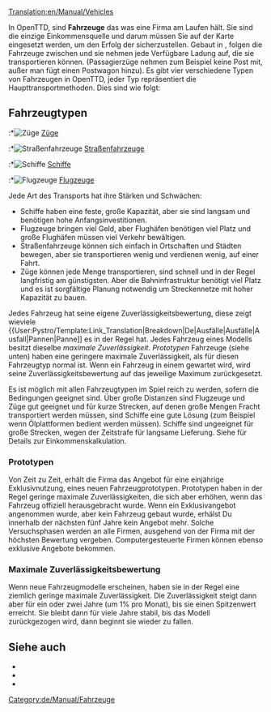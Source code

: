 [[Translation:en/Manual/Vehicles]]
{{de/Übersetzung|en/Manual/Vehicles|100}}
{{de/Manual/Inhaltsverzeichnis}}

In OpenTTD, sind '''Fahrzeuge''' das was eine Firma am Laufen hält. Sie sind die einzige Einkommensquelle und darum müssen Sie auf der Karte eingesetzt werden, um den Erfolg der {{Page:en/Pystro/Template/Link Translation|Company|De|Firma|Firma|Firmen}} sicherzustellen. Gebaut in {{Page:en/Pystro/Template/Link Translation|Depots|De|Depots, Werften und Hangars|Depots|Depot}}, folgen die Fahrzeuge {{Page:en/Pystro/Template/Link Translation|Orders|De|Aufträgen|Aufträge|Auftrag}} zwischen {{Page:en/Pystro/Template/Link Translation|Stations|De|Stationen|Stationen|Station}} und sie nehmen jede Verfügbare Ladung auf, die sie transportieren können. (Passagierzüge nehmen zum Beispiel keine Post mit, außer man fügt einen Postwagon hinzu). Es gibt vier verschiedene Typen von Fahrzeugen in OpenTTD, jeder Typ repräsentiert die Haupttransportmethoden. Dies sind wie folgt:

== Fahrzeugtypen ==
:*[[File:en/Manual/Manual html m16a497ce.png|Züge]] [[de/Manual/Züge|Züge]]
:*[[File:en/Manual/Manual html m3518e48c.png|Straßenfahrzeuge]] [[de/Manual/Straßenfahrzeuge|Straßenfahrzeuge]]
:*[[File:en/Manual/Manual html 53123a33.png|Schiffe]] [[de/Manual/Schiffe|Schiffe]]
:*[[File:en/Manual/Manual html 442702e6.png|Flugzeuge]] [[de/Manual/Flugzeuge|Flugzeuge]]

Jede Art des Transports hat ihre Stärken und Schwächen:
* Schiffe haben eine feste, große Kapazität, aber sie sind langsam und benötigen hohe Anfangsinvestitionen.
* Flugzeuge bringen viel Geld, aber Flughäfen benötigen viel Platz und große Flughäfen müssen viel Verkehr bewältigen.
* Straßenfahrzeuge können sich einfach in Ortschaften und Städten bewegen, aber sie transportieren wenig und verdienen wenig, auf einer Fahrt.
* Züge können jede Menge transportieren, sind schnell und in der Regel langfristig am günstigsten. Aber die Bahninfrastruktur benötigt viel Platz und es ist sorgfältige Planung notwendig um Streckennetze mit hoher Kapazität zu bauen.

Jedes Fahrzeug hat seine eigene Zuverlässigkeitsbewertung, diese zeigt wieviele {{User:Pystro/Template:Link_Translation|Breakdown|De|Ausfälle|Ausfälle|Ausfall|Pannen|Panne]] es in der Regel hat. Jedes Fahrzeug eines Modells besitzt dieselbe ''maximale Zuverlässigkeit''. ''Prototypen'' Fahrzeuge (siehe unten) haben eine geringere maximale Zuverlässigkeit, als für diesen Fahrzeugtyp normal ist. Wenn ein Fahrzeug in einem {{Page:en/Pystro/Template/Link Translation|Depots|De|Depot|Depot|Depots}} gewartet wird, wird seine Zuverlässigkeitsbewertung auf das jeweilige Maximum zurückgesetzt.

Es ist möglich mit allen Fahrzeugtypen im Spiel reich zu werden, sofern die Bedingungen geeignet sind. Über große Distanzen sind Flugzeuge und Züge gut geeignet und für kurze Strecken, auf denen große Mengen Fracht transportiert werden müssen, sind Schiffe eine gute Lösung (zum Beispiel wenn Ölplattformen bedient werden müssen). Schiffe sind ungeeignet für große Strecken, wegen der Zeitstrafe für langsame Lieferung. Siehe {{Page:en/Pystro/Template/Link Translation|Cargo income|De|Transporteinkommen|Transporteinkommen|Frachteinkommen}} für Details zur Einkommenskalkulation.

=== Prototypen ===

Von Zeit zu Zeit, erhält die Firma das Angebot für eine einjährige Exklusivnutzung, eines neuen Fahrzeugprototypen. Prototypen haben in der Regel geringe maximale Zuverlässigkeiten, die sich aber erhöhen, wenn das Fahrzeug offiziell herausgebracht wurde. Wenn ein Exklusivangebot angenommen wurde, aber kein Fahrzeug gebaut wurde, erhälst Du innerhalb der nächsten fünf Jahre kein Angebot mehr. Solche Versuchsphasen werden an alle Firmen, ausgehend von der Firma mit der höchsten Bewertung vergeben. Computergesteuerte Firmen können ebenso exklusive Angebote bekommen.

=== Maximale Zuverlässigkeitsbewertung ===

Wenn neue Fahrzeugmodelle erscheinen, haben sie in der Regel eine ziemlich geringe maximale Zuverlässigkeit. Die Zuverlässigkeit steigt dann aber für ein oder zwei Jahre (um 1% pro Monat), bis sie einen Spitzenwert erreicht. Sie bleibt dann für viele Jahre stabil, bis das Modell zurückgezogen wird, dann beginnt sie wieder zu fallen.

==Siehe auch==
*{{Page:en/Pystro/Template/Link Translation|Vehicle Comparison Charts|De|Fahrzeug Vergleichslisten|Fahrzeug Vergleichslisten|Fahrzeug Vergleichsliste}}
*{{Page:en/Pystro/Template/Link Translation|Vehicle lists|De|Fahrzeuglisten|Fahrzeuglisten}}
*{{Page:en/Pystro/Template/Link Translation|Never expire vehicles|De|Niemals veraltende Fahrzeuge|Niemals veraltende Fahrzeuge|Niemals auslaufende Fahrzeuge}}
[[Category:de/Manual/Fahrzeuge]]